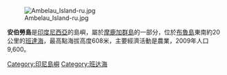 [[File:Ambelau_Island-ru.jpg|thumb]]

'''安伯勞島'''是[[印度尼西亞|印度尼西亞]]的島嶼，屬於[[摩鹿加群島|摩鹿加群島]]的一部分，位於[[布魯島|布魯島]]東南約20公里的[[班達海|班達海]]，最高點海拔高度608米，主要經濟活動是農業，2009年人口9,600。

{{coord|3|52|17|S|127|12|12|E|region:ID_type:isle|display=title}}

{{Indonesia-geo-stub}}

[[Category:印尼島嶼|Category:印尼島嶼]]
[[Category:班达海|Category:班达海]]